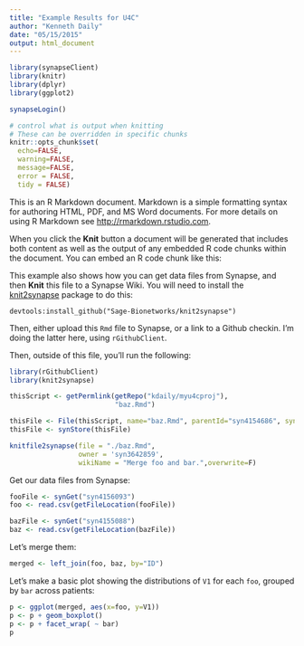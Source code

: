 ```yaml
---
title: "Example Results for U4C"
author: "Kenneth Daily"
date: "05/15/2015"
output: html_document
---
```


```r
library(synapseClient)
library(knitr)
library(dplyr)
library(ggplot2)

synapseLogin()

# control what is output when knitting
# These can be overridden in specific chunks
knitr::opts_chunk$set(
  echo=FALSE,
  warning=FALSE,
  message=FALSE,
  error = FALSE,
  tidy = FALSE)
```

This is an R Markdown document. Markdown is a simple formatting syntax for authoring HTML, PDF, and MS Word documents. For more details on using R Markdown see <http://rmarkdown.rstudio.com>.

When you click the **Knit** button a document will be generated that includes both content as well as the output of any embedded R code chunks within the document. You can embed an R code chunk like this:

This example also shows how you can get data files from Synapse, and then **Knit** this file to a Synapse Wiki. You will need to install the [knit2synapse](https://github.com/Sage-Bionetworks/knit2synapse) package to do this:

```
devtools:install_github("Sage-Bionetworks/knit2synapse")
```

Then, either upload this `Rmd` file to Synapse, or a link to a Github checkin. I'm doing the latter here, using `rGithubClient`.

Then, outside of this file, you'll run the following:

```r
library(rGithubClient)
library(knit2synapse)

thisScript <- getPermlink(getRepo("kdaily/myu4cproj"), 
                          "baz.Rmd")

thisFile <- File(thisScript, name="baz.Rmd", parentId="syn4154686", synapseStore=FALSE)
thisFile <- synStore(thisFile)

knitfile2synapse(file = "./baz.Rmd", 
                 owner = 'syn3642859', 
                 wikiName = "Merge foo and bar.",overwrite=F)

```

Get our data files from Synapse:

```r
fooFile <- synGet("syn4156093")
foo <- read.csv(getFileLocation(fooFile))

bazFile <- synGet("syn4155088")
baz <- read.csv(getFileLocation(bazFile))
```

Let's merge them:

```r
merged <- left_join(foo, baz, by="ID")
```

Let's make a basic plot showing the distributions of `V1` for each `foo`, grouped by `bar` across patients:

```r
p <- ggplot(merged, aes(x=foo, y=V1))
p <- p + geom_boxplot()
p <- p + facet_wrap( ~ bar)
p
```
